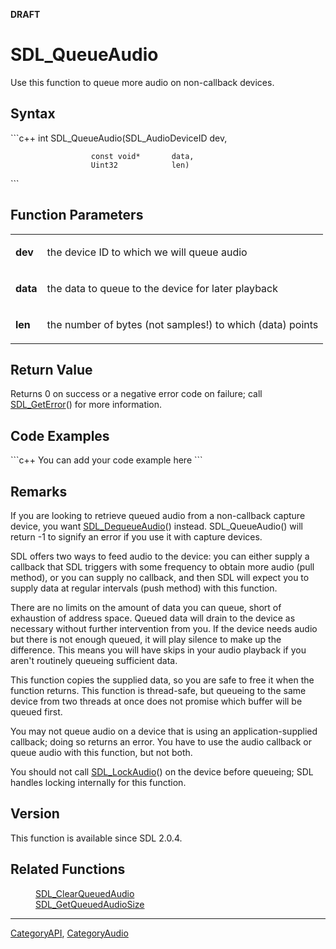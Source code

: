 '''DRAFT'''

<!-- #*^*^*^*^*See http://wiki.libsdl.org/moin.cgi/SGFunctions for details on editing this page*^*^*^*^* -->


= SDL_QueueAudio =
Use this function to queue more audio on non-callback devices.




== Syntax ==
```c++
int SDL_QueueAudio(SDL_AudioDeviceID dev,
                   const void*       data,
                   Uint32            len)
```


== Function Parameters ==
{|
|'''dev'''
|the device ID to which we will queue audio
|-
|'''data'''
|the data to queue to the device for later playback
|-
|'''len'''
|the number of bytes (not samples!) to which (data) points
|}


== Return Value ==
Returns 0 on success or a negative error code on failure; call [[SDL_GetError]]() for more information.


== Code Examples ==
```c++
You can add your code example here
```

<!-- #Leave this section as-is unless you have a code example to put in.  In that case, replace You can add your code example here with your code example following the Style Guide instructions.  Leave the rest of the markup alone and delete this comment. -->


== Remarks ==
If you are looking to retrieve queued audio from a non-callback capture device, you want [[SDL_DequeueAudio]]() instead.  SDL_QueueAudio() will return -1 to signify an error if you use it with capture devices.

SDL offers two ways to feed audio to the device: you can either supply a callback that SDL triggers with some frequency to obtain more audio (pull method), or you can supply no callback, and then SDL will expect you to supply data at regular intervals (push method) with this function.

There are no limits on the amount of data you can queue, short of exhaustion of address space. Queued data will drain to the device as necessary without further intervention from you. If the device needs audio but there is not enough queued, it will play silence to make up the difference. This means you will have skips in your audio playback if you aren't routinely queueing sufficient data.

This function copies the supplied data, so you are safe to free it when the function returns. This function is thread-safe, but queueing to the same device from two threads at once does not promise which buffer will be queued first.

You may not queue audio on a device that is using an application-supplied callback; doing so returns an error. You have to use the audio callback or queue audio with this function, but not both.

You should not call [[SDL_LockAudio]]() on the device before queueing; SDL handles locking internally for this function.


== Version ==
This function is available since SDL 2.0.4.


== Related Functions ==
:[[SDL_ClearQueuedAudio]]
:[[SDL_GetQueuedAudioSize]]
<!-- #Remove this section if empty -->

----
[[CategoryAPI]], [[CategoryAudio]]
<!-- #See the Style Guide for instructions on editing the footer. -->
